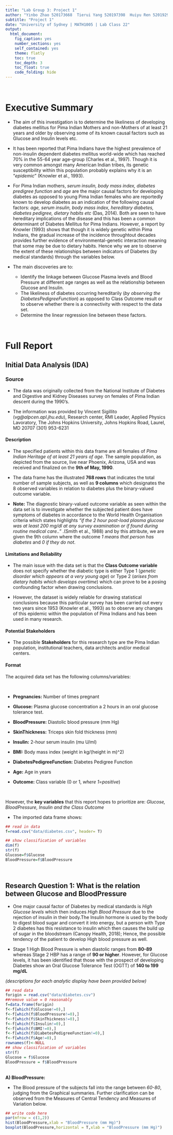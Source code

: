 ---
title: "Lab Group 3: Project 1"
author: "Yinbo Zhao 520173668  Tierui Yang 520197398  Huiyu Ren 520192902 Tapaau Tualaulelei 520109243"
subtitle: "Project 1"
date: "University of Sydney | MATH1005 | Lab Class 22"
output:
  html_document:
    fig_caption: yes
    number_sections: yes
    self_contained: yes
    theme: flatly
    toc: true
    toc_depth: 3
    toc_float: true
    code_folding: hide
---

<br>

# Executive Summary
- The aim of this investigation is to determine the likeliness of developing diabetes mellitus for Pima Indian Mothers and non-Mothers of at least 21 years and older by observing some of its known causal factors such as Glucose and Insulin levels etc. 

- It has been reported that Pima Indians have the highest prevalence of non-insulin dependent diabetes mellitus world-wide which has reached 70% in the 55-64 year age-group (Charles et al., 1997). Though it is very common amongst many American Indian tribes, its genetic susceptibility within this population probably explains why it is an "*epidemic*" (Knowler et al., 1993). 

- For Pima Indian mothers, *serum insulin, body mass index, diabetes predigree function* and *age* are the major causal factors for developing diabetes as opposed to young Pima Indian females who are reportedly known to develop diabetes as an indication of the following causal factors: *age, serum insulin, body mass index, hereditary diabetes, diabetes pedigree, dietary habits etc* (Das, 2014). Both are seen to have hereditary implications of the disease and this has been a common determinant of Diabetes Mellitus for Pima Indians. However, a report by Knowler (1993) shows that though it is widely genetic within Pima Indians, the gradual increase of the incidence throughtout decades provides further evidence of environmental-genetic interaction meaning that some may be due to dietary habits. Hence why we are to observe the extent of these relationships between indicators of Diabetes (by medical standards) through the variables below. 

- The main discoveries are to: 
    - Identify the linkage between Glucose Plasma levels and Blood Pressure at different age ranges as well as the relationship between Glucose and Insulin. 
    - The likeliness of diabetes occurring hereditarily (*by observing the DiabetesPedigreeFunction*) as opposed to Class Outcome result or to observe whether there is a connectivity with respect to the data set.
    - Determine the linear regression line between these factors.
    
<br>

# Full Report

## Initial Data Analysis (IDA)

### Source

- The data was originally collected from the National Institute of Diabetes and Digestive and
Kidney Diseases survey on females of Pima Indian descent during the 1990's.

- The information was provided by Vincent Sigillito (*vg@alpcen.apl.jhu.edu*), Research center, RMI Leader, Applied Physics Lavoratory, The Johns Hopkins University, Johns Hopkins Road, Laurel, MD 20707 (301) 953-6231 

#### Description 

- The specified patients within this data frame are all females of *Pima Indian Heritage of at least 21 years of age*. The sample population, as depicted from the source, live near Phoenix, Arizona, USA and was received and finalized on the **9th of May, 1990**.

- The data frame has the illustrated  **768 rows** that indicates the total number of sample subjects, as well as **9 columns** which designates the 8 observed variables in relation to diabetes plus the binary-valued outcome variable.

- **Note:** The diagnostic binary-valued outcome variable as seen within the data set is to investigate whether the subjected patient does have symptoms of diabetes in accordance to the World Health Organisation criteria which states highlights *"if the 2 hour post-load plasma glucose was at least 200 mg/dl at any survey examination or if found during routine medical care.." *.(Smith et al., 1988) and by this attribute, we are given the 9th column where the outcome *1 means that person has diabetes* and *0 if they do not*.

#### Limitations and Reliability

- The main issue with the data set is that the **Class Outcome variable** does not specify whether the diabetic type is either Type 1 (*genetic disorder which appears at a very young age*) or Type 2 (*arises from dietary habits which develops overtime*) which can prove to be a posing confounding factor when drawing conclusions.

- However, the dataset is widely reliable for drawing statistical conclusions because this particular survey has been carried out every two years since 1953 (Knowler et al., 1993) as to observe any changes of this epidemic within the population of Pima Indians and has been used in many research.

#### Potential Stakeholders

- The possible **Stakeholders** for this research type are the Pima Indian population, institutional teachers, data architects and/or medical centers.

#### Format

The acquired data set has the following columns/variables:

<br>

  - **Pregnancies:** Number of times pregnant
  
  - **Glucose:** Plasma glucose concentration a 2 hours in an oral glucose tolerance test.
  
  - **BloodPressure:** Diastolic blood pressure (mm Hg)
  
  - **SkinThickness:** Triceps skin fold thickness (mm)
  
  - **Insulin:** 2-hour serum insulin (mu U/ml)
 
  - **BMI:** Body mass index (weight in kg/(height in m)^2)

  - **DiabetesPedigreeFunction:** Diabetes Pedigree Function
  
  - **Age:** Age in years
  
  - **Outcome:** Class variable (0 or 1, *where 1=positive*)
  
  <br>
  
However, the **key variables** that this report hopes to prioritize are: *Glucose, BloodPressure, Insulin and the Class Outcome* 

- The imported data frame shows:
```{r}
## read in data
f=read.csv("data/diabetes.csv", header= T)

## show classification of variables
dim(f)
str(f)
Glucose=f$Glucose
BloodPressure=f$BloodPressure

```

<br>

## Research Question 1: What is the relation between Glucose and BloodPressure

- One major causal factor of Diabetes by medical standards is *High Glucose levels* which then induces *High Blood Pressure* due to the rejection of insulin in their body.The Insulin hormone is used by the body to digest blood sugar and convert it into energy, but a person with Type 2 diabetes has this resistance to insulin which then causes the build up of sugar in the bloodstream (Canopy Health, 2018); Hence, the possible tendency of the patient to develop High blood pressure as well. 

- Stage 1 High Blood Pressure is when diastolic ranges from **80-89** whereas Stage 2 HBP has a range of **90 or higher**. However, for Glucose levels, it has been identified that those with the prospect of developing Diabetes show an Oral Glucose Tolerance Test (OGTT) of **140 to 199 mg/dL**  

*(descriptions for each analytic display have been provided below)* 
```{r}
## read data 
forigin = read.csv("data/diabetes.csv")
##remove value = 0 reasonably
f=data.frame(forigin)
f<-f[which(f$Glucose!=0),]
f<-f[which(f$BloodPressure!=0),]
f<-f[which(f$SkinThickness!=0),]
f<-f[which(f$Insulin!=0),]
f<-f[which(f$BMI!=0),]
f<-f[which(f$DiabetesPedigreeFunction!=0),]
f<-f[which(f$Age!=0),]
rownames(f)<-NULL
## show classification of variables
str(f)
Glucose = f$Glucose
BloodPressure = f$BloodPressure
```
<br>
**A) BloodPressure:**

- The Blood pressure of the subjects fall into the range between *60-80*, judging from the Graphical summaries. Further clarification can be observed from the Measures of Central Tendency and Measures of Variation below. 
```{r}
## write code here
par(mfrow = c(1,2))
hist(BloodPressure,xlab = "BloodPressure (mm Hg)")
boxplot(BloodPressure,horizontal = T,xlab = "BloodPressure (mm Hg)")
```
